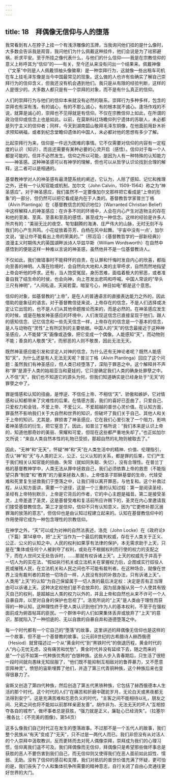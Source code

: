 ```yaml
---
---
---
```

title: 18　拜偶像无信仰与人的堕落
---




我常看到有人在脖子上挂一个有浅浮雕像的玉牌，当我询问他们挂的是什么像时，大多数会告诉我是观音，我问他们为什么佩戴这种挂件，他们会说是为了祛邪避祸，祈求平安。至于所挂之像代表什么，与他们的什么信仰——我是在宗教信仰的意义上称呼其为“信仰”的——有关，至今还从来没有问出一个结果来。佩戴神像（“文革”中则是人人佩戴领袖头像徽章）是一种崇拜行为，这就像一些出租车司机在车上挂毛泽东像是当今中国最常见的现象。这么做的人也许有些确实了解自己崇拜行为的信仰含义，但我还没有机会遇到他们。我只是从有限的经验判断，这样的人是很少的。大多数人都只是有一个崇拜的对象，而不是有什么真正的信仰。

人们的崇拜行为与他们的信仰本来就没有必然的联系。崇拜行为多种多样，包含的崇拜也有深有浅，有的诚心，有的不那么诚心，有的根本就不诚心。逢场作戏的不说，就算是诚心的，崇拜也不见得就是有信仰。不仅在宗教信仰上如此，在所谓的政治信仰或信念上也是如此。以前，在莫斯科红场瞻仰列宁遗体的苏联人，未必都是列宁主义的信仰者；同样，今天到湖南韶山敬拜毛泽东铜像，在他面前用卦木祈求预知祸福，或者到纪念堂瞻仰遗体的中国人，未必都对他的思想有多少了解。

比起崇拜行为来，信仰是一件远为困难的事情。它不仅需要对信仰的内容有一定程度的认识（知识），而且还需要有某种必要的心灵开启（感悟）。信仰对于每一个人都是可能的，但并不必然发生。信仰之所以可能，是因为人有一种特殊的认知能力——神圣感。这种神圣感可以有神学的理解，但也可以从哲学认识论找到合理的解释，这二者可以是相通的。

基督教神学对人的神圣感有最清楚系统的阐述，它认为，人除了感知、记忆和推理之外，还有一个认知官能或机制，加尔文（John Calvin，1509-1564）称之为“神圣感应”。对于神圣感应，我们虽然不一定要像加尔文那样把它看成是“上帝的形象”的一部分，但仍然可以把它看成是内在于人类的。基督教哲学家普兰丁格（Alvin Plantinga）在《基督教信念的知识地位》（Warranted Christian Belief）中这样解释人的神圣感应：在许多不同的环境中，人会在内心产生对造物主的存在和他的至美、至真、至善和至高的感悟，甚至成为一种信念。这样的经验是许多人所共有的：“美丽无比的夜空、匉訇翻腾的海涛、庄严伟大的山脉，无时无刻不与我们的心产生共鸣。小花绽放着芬芳、白杨在风中起舞。‘宇宙中没有一点’，加尔文说，‘是让你不能看出上帝的荣美的。’”（邢滔滔：《基督教哲学的一部新经典》）浪漫主义时期伟大的英国湖畔派诗人华兹华斯（William Wordsworth）在自然中感悟到的便是这样一种难以言说的神圣感，虽然他并不是一位基督教诗人。

不仅如此，我们做错事时不能释怀的自责，在认罪和忏悔时发自内心的欣喜，都指向至善的神明。人落在险境时，会自然向大地和人类的主宰呼求，自然而然地指望上帝会听他的呼求。还有，当人饱受冤屈，身历苦难，面临着极大的邪恶，或者准备自我了结生命的时侯，也会向神，向上苍发出悲鸣和呼喊。中国人常说的“举头三尺有神明”，“人间私语，天闻若雷。暗室亏心，神目如电”都是这个意思。

信仰的对象，如基督教的“上帝”，是在人的普通语言的直接表达能力之外的，因此借助的是象征的语言。对于基督教信徒来说，上帝存在的信念，不是人们选择或决定让它出现的，也不是人们从其他命题推论而来的，而是必然的。在神圣感应发生的时候，或是在触发神圣感应的环境中，人们发现这信念已直接呈现于他们。跟人的感知信念、记忆信念和一些先天信念一样，上帝存在的信念是一个基本的信念，是人与动物在“灵性”上有所区别的主要依据。中国人的“天”的信念最接近于这种神圣感应，人不能替“天”画像或造像，把它变成一个偶像。人能感知“天”，而动物则不能；善良的人敬畏“天”，而邪恶的人则不敬畏，因此无法无天。

既然神圣感应能引发和坚定人对神的信念，为什么还有无神论者呢？既然人能感知“天”，为什么还是有人无法无天呢？普兰丁格（Alvin Plantinga）回应了这个问题：虽然我们有神圣感应，但人类已经堕落了，深陷于罪恶之中。这个解释并不声称“罪”是源于人类的始祖亚当和夏娃的，它只是确定我们人类的确身处罪孽之中。人不信“天”，我们也不知道它的源头为何，但我们知道确实是已经身处于“无天”的罪孽之中了。

罪是情感和认知的扭曲，是悖逆、不信任上帝、不相信“天”、骄傲和嫉妒，它对情感和认知都带来了灾难性的后果。在情感方面，我们的喜好已歪曲了，只爱自己、只爱权力和金钱，不爱上帝、不爱公义、不爱超越的普世心灵价值。在认知方面，罪虽然不影响我们关于大自然和世界的知识，但破坏了我们关于自己、其他人和关于上帝的知识。尤其是，罪损害了神圣感应，它在我们心里引发了一个阻力，影响着神圣感应的衍生，把它窒息了。因此，如普兰丁格所说：“我们本来是认识上帝的，知道他那奇妙的美丽、荣耀和可爱，但现在这些都严重地失却了。”也正如加尔文所说：“来自人类自然本性的礼物已受损，那超自然的礼物则被取去了。”

因此，“无神”和“无天”，怀疑“神”和“天”在人类生活中的精神、价值、伦理指引，否认“神”和“天”与人类的正义、公正、公义认知的关系，都是罪的后果，它们产生于我们相关认知官能的扭曲、失常（就如同失聪、失忆），没有合理性。在普兰丁格的基督教神学中，人类无法从罪中拯救自己，我们必须依靠上帝的救恩（不能指望只靠“制度”和“教育”的力量来拯救人类）。上帝借圣子耶稣基督的生命，代赎受难和死里复生拯救我们于堕落之中，让我们得以离开罪恶，与他复和。这个补救过程，从认知方面讲，需要一个途径，这是一个三重的认知过程：第一是阅读圣经，圣经有上帝特别默示，上帝是它背后的作者，它的中心主题是福音。第二是接受圣灵，上帝差遣了圣灵，这是基督受难和复活前所应许赐下的，圣灵在内心里邀请我们接受基督教信念。第三才是信仰，信仰不只有认知意义，因为“它更修补那沉溺罪海的放荡的意志”，但信仰也是由认知过程建立起来的。认知在基督教信仰中的作用使得它成为一种包含理性的宗教信仰。

在神学之外，“天”可以成为对神的自然法表述，洛克（John Locke）在《政府论》（下篇）第14章中，把“上天”当作为一个最后的裁判权威，存在于人类关于正义、公正、公义的认知之中。人民的权利如果享有法律的保护，本无需求助于上天，只是在“集体或任何个人被剥夺了权利，或处在不根据权利而行使的权力的支配之下，而在人世间又无处告诉时，……那就有权诉诸上天”。上天的权威先于并高于一切人为的实在法，“假如执行机关或立法机关在掌握权力后，企图或实行奴役人民或摧残人民，在立法机关和人民之间也不可能有裁判者。在这种场合，就像在世界上没有裁判者的其他一切场合一样，人民没有别的补救办法，只有诉诸上天”。人类用“上天”的认知“为自己保留属于一切人类的最后决定权：决定是否有正当理由可以诉诸上天。这种决定权他们是不会放弃的，因为屈身服从另一个人使其有毁灭自己的权利，是超越出人类的权力以外的，并且上帝和自然也从来不许可一个人自暴自弃，以至对自身的保护也忽视了”。洛克所说的“上天”是人类由于理性而获得的一种认知，这种理性终于使人类认识到他们作为人的基本权利，不至于在强权面前成为俯首帖耳的臣民。一个群体中的人们如果集体丢弃或放弃了“上天”的意识，那就陷入了一种彻底的、无以自救的自暴自弃和道德堕落之中。

每一个时代都有一个它自己的“堕落”的故事，这里讲述的拜偶像无信仰也是这样的一个故事，但不是一个基督教的故事。公元前8世纪的古希腊诗人赫西俄德（Hesiod）就曾描述过一个从“黄金时代”到“黑铁时代”的倒退历程，黄金时代的人“内心无忧无虑，没有痛苦和忧愁”，黄金时代并没有延续下去，随之而来的是“一个远不如第一代种族优秀的”白银种族。这些人步入青春期后，只生活了很短一段时间就向愚昧无知屈服了，“他们既不能抑制互相敌对的鲁莽暴力，又不愿意崇拜神灵”。愤怒的宙斯埋葬了他们，并造了第三代青铜种族，这个种族后来也变得很暴力了。

宙斯又创造了第四代种族，然后创造了第五代黑铁种族，它包括了赫西俄德本人生活的那个时代。这个时代的人们“在痛苦和折磨中蹉跎岁月，无论白天或黑夜都无法得到安宁”。这是充满苦难和忘恩负义的时代，“主客之间不能相待以礼，朋友之间、兄弟之间也将不能如以前那样亲密友善”。胡作非为、无法无天的坏人“互相掠夺各自的城市”。做坏事者总是获胜，“强力就是正义，廉耻心已经消失”。（拉塞尔·雅各比：《不完美的图像》，第54页）

这多么像我们自己时代正在发生的堕落故事。不过那不是一个五代人的故事，我们整个民族从“有天”变成了“无天”，只不过是一两代人而已。我们非但没有从对活人的个人崇拜中汲取教训，反而更转而去对死人偶像崇拜，崇拜成为我们的心理习惯，信仰离我们遥不可及。我们拜偶像而无信仰，拜偶像只是希望那些做坏事总是获胜的恶人不要伤害到我们自己，而无信仰则又使得我们在恶人面前如此奴性、懦弱、无助。没有了信仰的感召和支撑，我们对抵抗的普世价值充满了怀疑，更可怕的是，我们丧失了个人和集体抗争所需要的精神意志，自行关闭了自由心灵通往更好世界的大门。